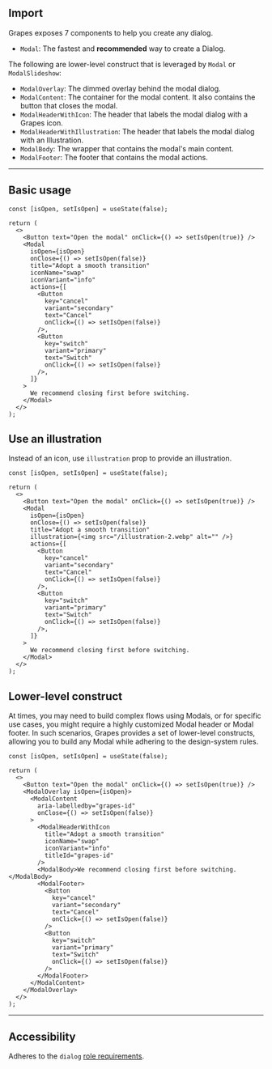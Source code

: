 
## Import

Grapes exposes 7 components to help you create any dialog.

- `Modal`: The fastest and **recommended** way to create a Dialog.

The following are lower-level construct that is leveraged by `Modal` or `ModalSlideshow`:

- `ModalOverlay`: The dimmed overlay behind the modal dialog.
- `ModalContent`: The container for the modal content. It also contains the button that closes the modal.
- `ModalHeaderWithIcon`: The header that labels the modal dialog with a Grapes icon.
- `ModalHeaderWithIllustration`: The header that labels the modal dialog with an Illustration.
- `ModalBody`: The wrapper that contains the modal's main content.
- `ModalFooter`: The footer that contains the modal actions.

---

## Basic usage

<DemoModal />

```tsx
const [isOpen, setIsOpen] = useState(false);

return (
  <>
    <Button text="Open the modal" onClick={() => setIsOpen(true)} />
    <Modal
      isOpen={isOpen}
      onClose={() => setIsOpen(false)}
      title="Adopt a smooth transition"
      iconName="swap"
      iconVariant="info"
      actions={[
        <Button
          key="cancel"
          variant="secondary"
          text="Cancel"
          onClick={() => setIsOpen(false)}
        />,
        <Button
          key="switch"
          variant="primary"
          text="Switch"
          onClick={() => setIsOpen(false)}
        />,
      ]}
    >
      We recommend closing first before switching.
    </Modal>
  </>
);
```

## Use an illustration

Instead of an icon, use `illustration` prop to provide an illustration.

<WithIllustration />

```tsx
const [isOpen, setIsOpen] = useState(false);

return (
  <>
    <Button text="Open the modal" onClick={() => setIsOpen(true)} />
    <Modal
      isOpen={isOpen}
      onClose={() => setIsOpen(false)}
      title="Adopt a smooth transition"
      illustration={<img src="/illustration-2.webp" alt="" />}
      actions={[
        <Button
          key="cancel"
          variant="secondary"
          text="Cancel"
          onClick={() => setIsOpen(false)}
        />,
        <Button
          key="switch"
          variant="primary"
          text="Switch"
          onClick={() => setIsOpen(false)}
        />,
      ]}
    >
      We recommend closing first before switching.
    </Modal>
  </>
);
```

## Lower-level construct

At times, you may need to build complex flows using Modals, or for specific use cases, you might require a highly customized Modal header or Modal footer.
In such scenarios, Grapes provides a set of lower-level constructs, allowing you to build any Modal while adhering to the design-system rules.

<WithLowerLevelConstructModal />

```tsx
const [isOpen, setIsOpen] = useState(false);

return (
  <>
    <Button text="Open the modal" onClick={() => setIsOpen(true)} />
    <ModalOverlay isOpen={isOpen}>
      <ModalContent
        aria-labelledby="grapes-id"
        onClose={() => setIsOpen(false)}
      >
        <ModalHeaderWithIcon
          title="Adopt a smooth transition"
          iconName="swap"
          iconVariant="info"
          titleId="grapes-id"
        />
        <ModalBody>We recommend closing first before switching.</ModalBody>
        <ModalFooter>
          <Button
            key="cancel"
            variant="secondary"
            text="Cancel"
            onClick={() => setIsOpen(false)}
          />
          <Button
            key="switch"
            variant="primary"
            text="Switch"
            onClick={() => setIsOpen(false)}
          />
        </ModalFooter>
      </ModalContent>
    </ModalOverlay>
  </>
);
```

---

## Accessibility

Adheres to the `dialog` [role requirements](https://www.w3.org/TR/wai-aria-1.2/#dialog).

